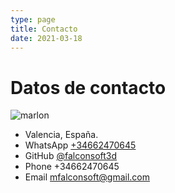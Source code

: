 ```yaml
---
type: page
title: Contacto
date: 2021-03-18
---
```


# Datos de contacto

<Image
  src="/images/marlon_yellow.png"
  alt="marlon"
  width={200}
  height={200}
  priority
  className="next-image"
/>

- Valencia, España.
- WhatsApp [+34662470645](https://web.whatsapp.com/send?phone=34662470645&text=)
- GitHub [@falconsoft3d](https://github.com/falconsoft3d)
- Phone +34662470645
- Email mfalconsoft@gmail.com



